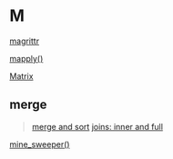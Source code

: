 # M {-}

[magrittr](https://linkedin-learning.pxf.io/rweekly_pipeline)

[mapply()](https://linkedin-learning.pxf.io/mapply)

[Matrix](https://linkedin-learning.pxf.io/rweekly_matrix)

## merge

> [merge and sort](https://linkedin-learning.pxf.io/rweekly_sortmerge)
> [joins: inner and full](https://linkedin-learning.pxf.io/rweekly_innerfull)

[mine_sweeper()](https://linkedin-learning.pxf.io/rweekly_fun)
